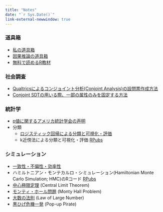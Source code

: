 ```yaml
---
title: "Notes"
date: "`r Sys.Date()`"
link-external-newwindow: true
---
```


### 道具箱

* [私の道具箱](toolbox/toolbox.qmd)
* [因果推論の道具箱](toolbox/ci_materials.qmd)
* [無料で読めるR教材](toolbox/free_r_book.qmd)

### 社会調査

* [Qualtricsによるコンジョイント分析(Conjoint Analysis)の設問票作成方法](qualtrics/cjoint_sdt.qmd)
* [Conjoint SDTの用いる際、一部の属性のみを固定する方法](qualtrics/cjoint_fix_attr.qmd)

### 統計学

* [p値に関するアメリカ統計学会の声明](stats/asa_p_value.qmd)
<!-- * 回帰分析 -->
* 分類
   * [ロジスティック回帰による分類と可視化・評価](stats/logit_classification.qmd)
   * k近傍法による分類と可視化・評価 <span class="jay_btn">[RPubs](http://rpubs.com/tintstyle/classification2)</span>
<!-- * テキスト分析 -->
<!-- * AICとBIC -->

### シミュレーション

* [一致性・不偏性・効率性](simulation/consistency.qmd)
* ハミルトニアン・モンテカルロ・シミュレーション(Hamiltonian Monte Carlo Simulation; HMC)のRコード <span class="jay_btn">[RPubs](http://rpubs.com/tintstyle/HMC)</span>
* [中心極限定理](simulation/clt.qmd) (Central Limit Theorem)
* [モンティ・ホール問題](simulation/mhp.qmd) (Monty Hall Problem)
* [大数の法則](simulation/llm.qmd) (Law of Large Number)
* [黒ひげ危機一発](simulation/kurohige.qmd) (Pop-up Pirate)

<!--
### 教科書・学習書など

#### 論文作成術

* 全般
* LaTeX
* LaTeXのすゝめ

#### Methodology

* 数学
* 統計学
* 計量経済学
* Agent-Based Modeling

#### Statistical Software / Programming

* R
* Stata
* SPSS
-->
